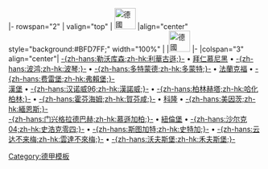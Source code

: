 <noinclude>{{fb start}}</noinclude>
{{fb inner start}}
|- rowspan="2"
| valign="top" | [[File:Flag of Germany.svg|42px|德國]] 
|align="center" style="background:#BFD7FF;" width="100%" | {{Tnavbar-header|'''[[2009年至2010年德國足球甲級聯賽|2009-10年]] [[德國足球甲級聯賽|-{zh-hans:德国足球甲级联赛;zh-hk:德國甲組足球聯賽}-]]'''|德甲2009-10|fontcolor=#000000}}
|[[File:Flag of Germany.svg|42px|德國]]
{{fb inner end}}
{{fb inner start}}
|-
|colspan="3" align="center"| 
[[勒沃庫森足球俱樂部|-{zh-hans:勒沃库森;zh-hk:利華古遜;}-]]&nbsp;•
[[拜仁慕尼黑足球俱樂部|拜仁慕尼黑]]&nbsp;•
[[波鴻足球俱樂部|-{zh-hans:波鸿;zh-hk:波琴;}-]]&nbsp;• 
[[多特蒙德足球俱樂部|-{zh-hans:多特蒙德;zh-hk:多蒙特;}-]]&nbsp;•
[[法蘭克福足球俱樂部|法蘭克福]]&nbsp;•
[[弗賴堡體育俱樂部|-{zh-hans:费雷堡;zh-hk:弗賴堡;}-]]<br>
[[汉堡体育俱乐部|漢堡]]&nbsp;•
[[漢諾威96足球俱樂部|-{zh-hans:汉诺威96;zh-hk:漢諾威;}-]]&nbsp;•
[[柏林赫塔足球俱樂部|-{zh-hans:柏林赫塔;zh-hk:哈化柏林;}-]]&nbsp;•
[[霍芬海姆足球俱樂部|-{zh-hans:霍芬海姆;zh-hk:賀芬咸;}-]]&nbsp;•
[[科隆足球俱樂部|科隆]]&nbsp;•
[[美因茨05足球俱樂部|-{zh-hans:美因茨;zh-hk:緬恩斯;}-]]<br>
[[門興格拉德巴赫足球俱樂部|-{zh-hans:门兴格拉德巴赫;zh-hk:慕遜加柏;}-]]&nbsp;•
[[紐倫堡足球俱樂部|紐倫堡]]&nbsp;•
[[沙爾克04足球俱樂部|-{zh-hans:沙尔克04;zh-hk:史浩克零四;}-]]&nbsp;•
[[斯圖加特足球俱樂部|-{zh-hans:斯图加特;zh-hk:史特加;}-]]&nbsp;•
[[雲達不來梅體育俱樂部|-{zh-hans:云达不来梅;zh-hk:雲達不來梅;}-]]&nbsp;•
[[沃爾夫斯堡足球俱樂部|-{zh-hans:沃夫斯堡;zh-hk:禾夫斯堡;}-]]
{{fb inner end}}<noinclude>
{{fb end}}
{{using fb}}
[[Category:德甲模板]]
</noinclude>